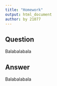 ```yaml
---
title: "Homework"
output: html_document
author: by 21077
---
```


## Question

Balabalabala

## Answer

Balabalabala
